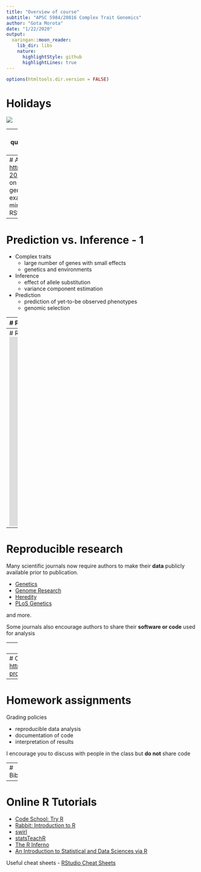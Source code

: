 ```yaml
---
title: "Overview of course"
subtitle: "APSC 5984/20816 Complex Trait Genomics"
author: "Gota Morota"
date: "1/22/2020"
output:
  xaringan::moon_reader:
    lib_dir: libs
    nature:
      highlightStyle: github
      highlightLines: true
---
```


```r
options(htmltools.dir.version = FALSE)
```

# Holidays
<div align="center">
<img src="onsen.png">
</div>


---
# Statistical analysis of quantitative genetics
What we will cover

- genomic relationships
- genomic selection
- genome-enabled prediction 
- additive and non-additive effects
- genome-wide association study 
- genomic heritability
- statistical genomics of disease
- population stratification
- multiple-trait model
- causal inference 




---
# About the course
- [http://morotalab.org/apsc5984-2020/APSC5984.html](http://morotalab.org/apsc5984-2020/APSC5984.html)
- hands-on analysis of simulated or real genomic data
- no mideterm exams
- final exam 
- 15 minutes presentation 
- R + RStudio 


---
# Prediction vs. Inference - 1
- Complex traits
    - large number of genes with small effects 
    - genetics and environments

- Inference
    - effect of allele substitution
    - variance component estimation
  
- Prediction 
    - prediction of yet-to-be observed phenotypes
    - genomic selection


---
# Prediction vs. Inference - 2
<div align="center">
<img src="Lo2015PNAS.png" width=900 height=400>
</div>

* [http://www.pnas.org/content/112/45/13892.abstract
](http://www.pnas.org/content/112/45/13892.abstract
)





---
# Reproducible Research
<iframe width="1000" height="500" src="https://www.youtube.com/embed/j7K3s_vi_1Y" frameborder="0" allowfullscreen></iframe>


---
# Reproducible research

Many scientific journals now require authors to make their **data** publicly available prior to publication.

- [Genetics](http://genetics.org/)
- [Genome Research](http://genome.cshlp.org/)
- [Heredity](http://www.nature.com/hdy/index.html)
- [PLoS Genetics](http://journals.plos.org/plosgenetics/)

and more. 

Some journals also encourage authors to share their **software or code** used for analysis


---
# Reproducible research tools

Examples
- README file
- GNU make
- Git/GitHub
- Jupyter Notebook
- [R markdown](http://rmarkdown.rstudio.com/) + [knitr](https://yihui.name/knitr/)

Submit .**Rmd** and .**html** files. 

---
# CRAN Task View: Reproducible Research
 [https://cran.r-project.org/web/views/ReproducibleResearch.html](https://cran.r-project.org/web/views/ReproducibleResearch.html)



---

# Homework assignments 

Grading policies

- reproducible data analysis 
- documentation of code 
- interpretation of results 

I encourage you to discuss with people in the class but **do not** share code



---
# Bibliography
<div align="center">
<img src="books.png" width=700 height=500>
</div>



---

# Online R Tutorials

- [Code School: Try R](http://tryr.codeschool.com)
- [Rabbit: Introduction to R](http://www.quantide.com/rabbit-introduction-to-r/)
- [swirl](http://swirlstats.com/)
- [statsTeachR](http://www.statsteachr.org/)
- [The R Inferno](http://www.burns-stat.com/documents/books/the-r-inferno/)
- [An Introduction to Statistical and Data Sciences via R](https://ismayc.github.io/moderndiver-book/)

Useful cheat sheets
- [RStudio Cheat Sheets](https://www.rstudio.com/resources/cheatsheets/)


